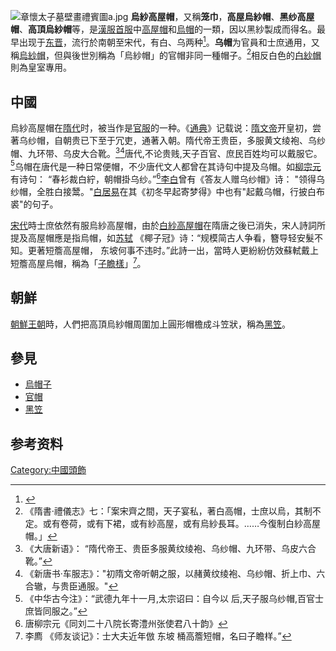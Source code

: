 [[File:章懷太子墓壁畫禮賓圖a.jpg|thumb]]
'''烏紗高屋帽'''，又稱'''笼巾'''，'''高屋烏紗帽'''、'''黑纱高屋帽'''、'''高頂烏紗帽'''等，是[[漢服首服|漢服首服]]中[[高屋帽|高屋帽]]和[[烏帽|烏帽]]的一類，因以黑紗製成而得名。最早出现于[[东晋|东晋]]，流行於南朝至宋代，有白、乌两种<ref>{{Cite web |url=http://www.gg-art.com/dictionary/dcontent_b.php?bookid=232&strokes=8&bookdetailid=67448 |title=高屋帽 |access-date=2013-11-04 |archive-url=https://web.archive.org/web/20131104071816/http://www.gg-art.com/dictionary/dcontent_b.php?bookid=232&strokes=8&bookdetailid=67448 |archive-date=2013-11-04 |dead-url=yes }}</ref>。'''乌帽'''为官員和士庶通用，又稱[[烏紗帽|烏紗帽]]，但與後世別稱為「烏紗帽」的官帽非同一種帽子。<ref>《隋書‧禮儀志》七：「案宋齊之間，天子宴私，著白高帽，士庶以烏，其制不定。或有卷荷，或有下裙，或有紗高屋，或有烏紗長耳。……今復制白紗高屋帽。」</ref>相反白色的[[白紗帽|白紗帽]]則為皇室專用。
==中國==
烏紗高屋帽在[[隋代|隋代]]时，被当作是[[官服|官服]]的一种。《[[通典|通典]]》记载说：[[隋文帝|隋文帝]]开皇初，尝著乌纱帽，自朝贵已下至于冗吏，通著入朝。隋代帝王贵臣，多服黄文绫袍、乌纱帽、九环带、乌皮大合靴。<ref>《大唐新语》： “隋代帝王、贵臣多服黄纹绫袍、乌纱帽、九环带、乌皮六合靴。”</ref><ref>《新唐书·车服志》："初隋文帝听朝之服，以赭黄纹绫袍、乌纱帽、折上巾、六合辙，与贵臣通服。"</ref>唐代,不论贵贱,天子百官、庶民百姓均可以戴服它。<ref>《中华古今注》：“武德九年十一月,太宗诏曰：自今以 后,天子服乌纱帽,百官士庶皆同服之。”</ref>乌帽在唐代是一种日常便帽，不少唐代文人都曾在其诗句中提及乌帽。如[[柳宗元|柳宗元]]有诗句： “春衫裁白紵，朝帽掛乌纱。”<ref>唐柳宗元《同刘二十八院长寄澧州张使君八十韵》</ref>[[李白|李白]]曾有《答友人赠乌纱帽》诗： "领得乌纱帽，全胜白接鬵。"[[白居易|白居易]]在其《初冬早起寄梦得》中也有"起戴乌帽，行披白布裘"的句子。

[[宋代|宋代]]時士庶依然有服烏紗高屋帽，由於[[白紗高屋帽|白紗高屋帽]]在隋唐之後已消失，宋人詩詞所提及高屋帽應是指烏帽，如[[苏轼|苏轼]] 《椰子冠》诗：“规模简古人争看，簪导轻安髮不知。更著短簷高屋帽， 东坡何事不违时。”此詩一出，當時人更紛紛仿效蘇軾戴上短簷高屋烏帽，稱為「[[子瞻樣|子瞻樣]]」<ref>李廌 《师友谈记》：士大夫近年倣 东坡 桶高簷短帽，名曰子瞻样。”</ref>。

==朝鮮==
[[朝鮮王朝|朝鮮王朝]]時，人們把高頂烏紗帽周圍加上圓形帽檐成斗笠狀，稱為[[黑笠|黑笠]]。
==參見==
*[[烏帽子|烏帽子]]
*[[官帽|官帽]]
*[[黑笠|黑笠]]

== 参考资料 ==
{{Reflist|2}}

[[Category:中國頭飾|Category:中國頭飾]]
